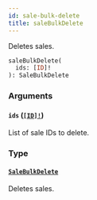 ```yaml
---
id: sale-bulk-delete
title: saleBulkDelete
---
```


Deletes sales.

```graphql
saleBulkDelete(
  ids: [ID]!
): SaleBulkDelete

```

### Arguments

#### `ids` ([`[ID]!`](../../../developer/api-reference/scalars/id))

List of sale IDs to delete.

### Type

#### [`SaleBulkDelete`](../../../developer/api-reference/objects/sale-bulk-delete)

Deletes sales.
